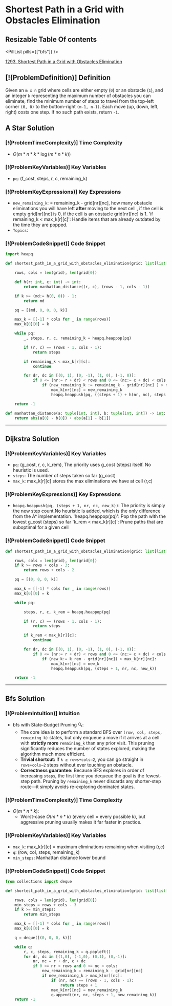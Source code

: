# Shortest Path in a Grid with Obstacles Elimination

## Resizable Table Of contents

<DifficultyBadge difficulty="hard" />

<PillList pills={["bfs"]} />

[1293. Shortest Path in a Grid with Obstacles Elimination](https://leetcode.com/problems/shortest-path-in-a-grid-with-obstacles-elimination)

## [!(ProblemDefinition)] Definition

Given an `m x n` grid where cells are either empty (`0`) or an obstacle (`1`), and an integer `k` representing the maximum number of obstacles you can eliminate, find the minimum number of steps to travel from the top-left corner `(0, 0)` to the bottom-right `(m-1, n-1)`. Each move (up, down, left, right) costs one step. If no such path exists, return `-1`.

## A Star Solution

### [!(ProblemTimeComplexity)] Time Complexity

- $O(m * n * k * \log(m * n * k)$)

### [!(ProblemKeyVariables)] Key Variables

- `pq`: (f_cost, steps, r, c, remaining_k)

### [!(ProblemKeyExpressions)] Key Expressions

- `new_remaining_k`: = remaining_k - grid[nr][nc], how many obstacle eliminations you will have left **after** moving to the next cell , if the cell is empty grid[nr][nc] is 0, if the cell is an obstacle grid[nr][nc] is 1.
    'if remaining_k < max_k[r][c]': Handle items that are already outdated by the time they are popped.
- `Topics`:

### [!(ProblemCodeSnippet)] Code Snippet

```python meta="source=problems/1293-shortest-path-in-a-grid-with-obstacles-elimination/a_star.py"
import heapq

def shortest_path_in_a_grid_with_obstacles_elimination(grid: list[list[int]], k: int) -> int:

    rows, cols = len(grid), len(grid[0])

    def h(r: int, c: int) -> int:
        return manhattan_distance((r, c), (rows - 1, cols - 1))

    if k >= (md:= h(0, 0)) - 1:
        return md

    pq = [(md, 0, 0, 0, k)]

    max_k = [[-1] * cols for _ in range(rows)]
    max_k[0][0] = k

    while pq:
        _, steps, r, c, remaining_k = heapq.heappop(pq)

        if (r, c) == (rows - 1, cols - 1):
            return steps

        if remaining_k < max_k[r][c]:
            continue

        for dr, dc in [(0, 1), (0, -1), (1, 0), (-1, 0)]:
            if 0 <= (nr:= r + dr) < rows and 0 <= (nc:= c + dc) < cols:
                if (new_remaining_k := remaining_k - grid[nr][nc] ) > max_k[nr][nc]:
                    max_k[nr][nc] = new_remaining_k
                    heapq.heappush(pq, ((steps + 1) + h(nr, nc), steps + 1, nr, nc, new_remaining_k))

    return -1

def manhattan_distance(a: tuple[int, int], b: tuple[int, int]) -> int:
    return abs(a[0] - b[0]) + abs(a[1] - b[1])
```


---

## Dijkstra Solution

### [!(ProblemKeyVariables)] Key Variables

- `pq`: (g_cost, r, c, k_rem), The priority uses g_cost (steps) itself. No heuristic is used.
- `steps`: The number of steps taken so far (g_cost)
- `max_k`: max_k[r][c] stores the max eliminations we have at cell (r,c)

### [!(ProblemKeyExpressions)] Key Expressions

- `heapq.heappush(pq, (steps + 1, nr, nc, new_k))`: The priority is simply the new step count.No heuristic is added, which is the only difference from the A* implementation.
    'heapq.heappop(pq)': Pop the path with the lowest g_cost (steps) so far
    'k_rem < max_k[r][c]': Prune paths that are suboptimal for a given cell

### [!(ProblemCodeSnippet)] Code Snippet

```python meta="source=problems/1293-shortest-path-in-a-grid-with-obstacles-elimination/dijkstra.py"
def shortest_path_in_a_grid_with_obstacles_elimination(grid: list[list[int]], k: int) -> int:

    rows, cols = len(grid), len(grid[0])
    if k >= rows + cols - 3:
        return rows + cols - 2

    pq = [(0, 0, 0, k)]

    max_k = [[-1] * cols for _ in range(rows)]
    max_k[0][0] = k

    while pq:

        steps, r, c, k_rem = heapq.heappop(pq)

        if (r, c) == (rows - 1, cols - 1):
            return steps

        if k_rem < max_k[r][c]:
            continue

        for dr, dc in [(0, 1), (0, -1), (1, 0), (-1, 0)]:
            if 0 <= (nr:= r + dr) < rows and 0 <= (nc:= c + dc) < cols:
                if (new_k:= k_rem - grid[nr][nc]) > max_k[nr][nc]:
                    max_k[nr][nc] = new_k
                    heapq.heappush(pq, (steps + 1, nr, nc, new_k))

    return -1
```


---

## Bfs Solution

### [!(ProblemIntuition)] Intuition

- bfs with State-Budget Pruning 🔍:
    - The core idea is to perform a standard BFS over `(row, col, steps, remaining_k)` states, but only enqueue a move if it arrives at a cell with **strictly more** `remaining_k` than any prior visit. This pruning significantly reduces the number of states explored, making the algorithm much more efficient.
    - **Trivial shortcut:** If `k ≥ rows+cols–2`, you can go straight in `rows+cols–2` steps without ever touching an obstacle.
    - **Correctness guarantee:** Because BFS explores in order of increasing `steps`, the first time you dequeue the goal is the fewest-step path. Pruning by `remaining_k` never discards any shorter-step route—it simply avoids re-exploring dominated states.

### [!(ProblemTimeComplexity)] Time Complexity

- $O(m * n * k)$:
    - Worst-case $O(m * n * k)$ (every cell × every possible k), but aggressive pruning usually makes it far faster in practice.

### [!(ProblemKeyVariables)] Key Variables

- `max_k`: max_k[r][c] = maximum eliminations remaining when visiting (r,c)
- `q`: (row, col, steps, remaining_k)
- `min_steps`: Manhattan distance lower bound

### [!(ProblemCodeSnippet)] Code Snippet

```python meta="source=problems/1293-shortest-path-in-a-grid-with-obstacles-elimination/bfs.py"
from collections import deque

def shortest_path_in_a_grid_with_obstacles_elimination(grid: list[list[int]], k: int) -> int:

    rows, cols = len(grid), len(grid[0])
    min_steps = rows + cols - 3 
    if k >= min_steps:
        return min_steps

    max_k = [[-1] * cols for _ in range(rows)]
    max_k[0][0] = k

    q = deque([(0, 0, 0, k)])

    while q:
        r, c, steps, remaining_k = q.popleft()
        for dr, dc in [(1,0), (-1,0), (0,1), (0,-1)]:
            nr, nc = r + dr, c + dc
            if 0 <= nr < rows and 0 <= nc < cols:
                new_remaining_k = remaining_k - grid[nr][nc]
                if new_remaining_k > max_k[nr][nc]:
                    if (nr, nc) == (rows - 1, cols - 1):
                        return steps + 1
                    max_k[nr][nc] = new_remaining_k
                    q.append((nr, nc, steps + 1, new_remaining_k))
    return -1
```


